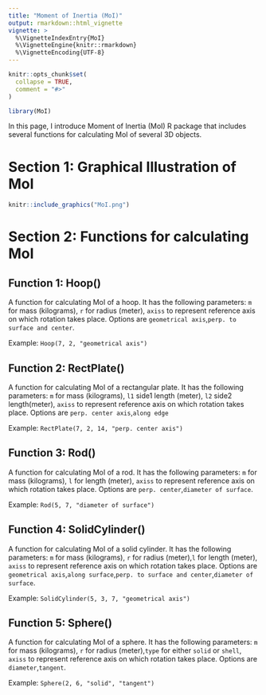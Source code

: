 ```yaml
---
title: "Moment of Inertia (MoI)"
output: rmarkdown::html_vignette
vignette: >
  %\VignetteIndexEntry{MoI}
  %\VignetteEngine{knitr::rmarkdown}
  %\VignetteEncoding{UTF-8}
---
```


```r
knitr::opts_chunk$set(
  collapse = TRUE,
  comment = "#>"
)
```

```r
library(MoI)
```

In this page, I introduce Moment of Inertia (MoI) R package that includes several functions for calculating MoI of several 3D objects.

# Section 1: Graphical Illustration of MoI
```r
knitr::include_graphics("MoI.png")
```

# Section 2: Functions for calculating MoI
## Function 1: Hoop() 
A function for calculating MoI of a hoop. It has the following parameters: `m` for mass (kilograms), `r` for radius (meter), `axiss` to represent reference axis on which rotation takes place. Options are `geometrical axis`,`perp. to surface and center`.

Example:
`Hoop(7, 2, "geometrical axis")`

## Function 2: RectPlate()
A function for calculating MoI of a rectangular plate. It has the following parameters: `m` for mass (kilograms), `l1` side1 length (meter), `l2` side2 length(meter), `axiss` to represent reference axis on which rotation takes place. Options are `perp. center axis`,`along edge`

Example:
`RectPlate(7, 2, 14, "perp. center axis")`

## Function 3: Rod()
A function for calculating MoI of a rod. It has the following parameters: `m` for mass (kilograms), `l` for length (meter), `axiss` to represent reference axis on which rotation takes place. Options are `perp. center`,`diameter of surface`.

Example:
`Rod(5, 7, "diameter of surface")`

## Function 4: SolidCylinder()
A function for calculating MoI of a solid cylinder. It has the following parameters: `m` for mass (kilograms), `r` for radius (meter),`l` for length (meter), `axiss` to represent reference axis on which rotation takes place. Options are `geometrical axis`,`along surface`,`perp. to surface and center`,`diameter of surface`.

Example:
`SolidCylinder(5, 3, 7, "geometrical axis")`

## Function 5: Sphere()
A function for calculating MoI of a sphere. It has the following parameters: `m` for mass (kilograms), `r` for radius (meter),`type` for either `solid` or `shell`, `axiss` to represent reference axis on which rotation takes place. Options are `diameter`,`tangent`.

Example:
`Sphere(2, 6, "solid", "tangent")`
